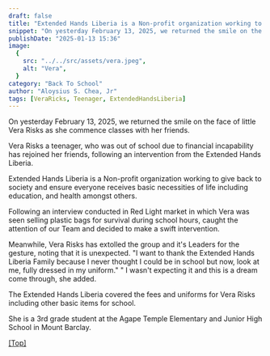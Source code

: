 ```yaml
---
draft: false
title: "Extended Hands Liberia is a Non-profit organization working to give back to society and ensure everyone receives basic necessities of life including education, and health amongst others."
snippet: "On yesterday February 13, 2025, we returned the smile on the face of little Vera Risks as she commence classes with her friends."
publishDate: "2025-01-13 15:36"
image:
  {
    src: "../../src/assets/vera.jpeg",
    alt: "Vera",
  }
category: "Back To School"
author: "Aloysius S. Chea, Jr"
tags: [VeraRicks, Teenager, ExtendedHandsLiberia]
---
```



On yesterday February 13, 2025, we returned the smile on the face of little Vera Risks as she commence classes with her friends. 

Vera Risks a teenager, who was out of school due to financial incapability has rejoined her friends, following an intervention from the Extended Hands Liberia. 

Extended Hands Liberia is a Non-profit organization working to give back to society and ensure everyone receives basic necessities of life including education, and health amongst others.

Following an interview conducted in Red Light market in which Vera was seen selling plastic bags for survival during school hours, caught the attention of our Team and decided to make a swift intervention. 

Meanwhile, Vera Risks has extolled the group and it's Leaders for the gesture, noting that it is unexpected.
"I want to thank the Extended Hands Liberia Family because I never thought I could be in school but now, look at me, fully dressed in my uniform." " I wasn't expecting it and this is a dream come through, she added.

The Extended Hands Liberia covered the fees and uniforms for Vera Risks including other basic items for school.

She is a 3rd grade student at the Agape Temple Elementary and Junior High School in Mount Barclay.

[[Top]](#top)


